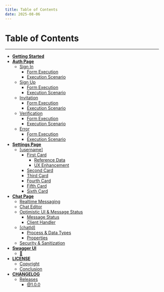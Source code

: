 ```yaml
---
title: Table of Contents
date: 2025-08-06
---
```


# Table of Contents

---

- [**Getting Started**](/started#getting-started)
- [**Auth Page**](/app/auth#auth-page)
  - [Sign In](/app/auth#sign-in)
    - [Form Execution](/app/auth#form-execution)
    - [Execution Scenario](/app/auth#execution-scenario)
  - [Sign Up](/app/auth#sign-up)
    - [Form Execution](/app/auth#form-execution)
    - [Execution Scenario](/app/auth#execution-scenario)
  - [Invitation](/app/auth#invitation)
    - [Form Execution](/app/auth#form-execution)
    - [Execution Scenario](/app/auth#execution-scenario)
  - [Verification](/app/auth#verification)
    - [Form Execution](/app/auth#form-execution)
    - [Execution Scenario](/app/auth#execution-scenario)
  - [Error](/app/auth#error)
    - [Form Execution](/app/auth#form-execution)
    - [Execution Scenario](/app/auth#execution-scenario)
- [**Settings Page**](/app/settings#settings-page)
  - [[username]](/app/settings#username)
    - [First Card](/app/settings#first-card)
      - [Reference Data](/app/settings#reference-data)
      - [UX Enhancement](/app/settings#ux-enhancement)
    - [Second Card](/app/settings#second-card)
    - [Third Card](/app/settings#third-card)
    - [Fourth Card](/app/settings#fourth-card)
    - [Fifth Card](/app/settings#fifth-card)
    - [Sixth Card](/app/settings#sixth-card)
- [**Chat Page**](/app/chat#chat-page)
  - [Realtime Messaging](/app/chat#realtime-messaging)
  - [Chat Editor](/app/chat#chat-editor)
  - [Optimistic UI & Message Status](/app/chat#optimistic-ui-message-status)
    - [Message Status](/app/chat#message-status)
    - [Client Handler](/app/chat#client-handler)
  - [[chatId]](/app/chat#chatid)
    - [Process & Data Types](/app/chat#process-data-types)
    - [Properties](/app/chat#properties)
  - [Security & Sanitization](/app/chat#security-sanitization)
- [**Swagger UI**](/database/openapi#swagger-ui)
  - [🚧](/database/openapi#)
- [**LICENSE**](/guidelines/license#license)
  - [Copyright](/guidelines/license#copyright)
  - [Conclusion](/guidelines/license#conclusion)
- [**CHANGELOG**](/guidelines/changelog#changelog)
  - [Releases](/guidelines/changelog#releases)
    - [@1.0.0](/guidelines/changelog#100)
